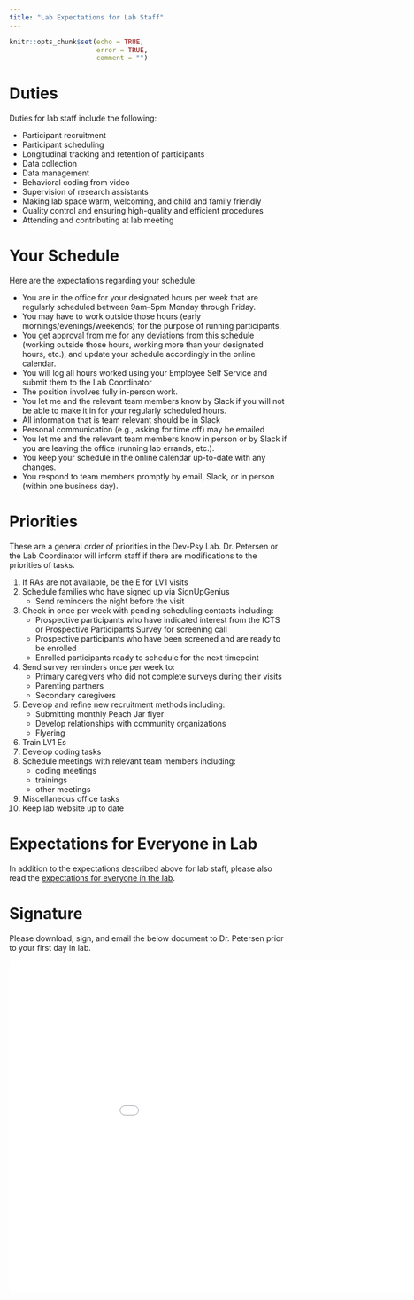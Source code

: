 ```yaml
---
title: "Lab Expectations for Lab Staff"
---
```


```r
knitr::opts_chunk$set(echo = TRUE,
                      error = TRUE,
                      comment = "")
```

# Duties {#duties}

Duties for lab staff include the following:

- Participant recruitment
- Participant scheduling
- Longitudinal tracking and retention of participants
- Data collection
- Data management
- Behavioral coding from video
- Supervision of research assistants
- Making lab space warm, welcoming, and child and family friendly
- Quality control and ensuring high-quality and efficient procedures
- Attending and contributing at lab meeting

# Your Schedule {#schedule}

Here are the expectations regarding your schedule:

- You are in the office for your designated hours per week that are regularly scheduled between 9am–5pm Monday through Friday.
- You may have to work outside those hours (early mornings/evenings/weekends) for the purpose of running participants.
- You get approval from me for any deviations from this schedule (working outside those hours, working more than your designated hours, etc.), and update your schedule accordingly in the online calendar.
- You will log all hours worked using your Employee Self Service and submit them to the Lab Coordinator
- The position involves fully in-person work.
- You let me and the relevant team members know by Slack if you will not be able to make it in for your regularly scheduled hours.
- All information that is team relevant should be in Slack
- Personal communication (e.g., asking for time off) may be emailed
- You let me and the relevant team members know in person or by Slack if you are leaving the office (running lab errands, etc.).
- You keep your schedule in the online calendar up-to-date with any changes.
- You respond to team members promptly by email, Slack, or in person (within one business day).

# Priorities

These are a general order of priorities in the Dev-Psy Lab.
Dr. Petersen or the Lab Coordinator will inform staff if there are modifications to the priorities of tasks.

1.  If RAs are not available, be the E for LV1 visits
1.  Schedule families who have signed up via SignUpGenius
    -  Send reminders the night before the visit
1.  Check in once per week with pending scheduling contacts including: 
    -  Prospective participants who have indicated interest from the ICTS or Prospective Participants Survey for screening call
    -  Prospective participants who have been screened and are ready to be enrolled
    -  Enrolled participants ready to schedule for the next timepoint
1.  Send survey reminders once per week to:
    -  Primary caregivers who did not complete surveys during their visits
    -  Parenting partners
    -  Secondary caregivers
1.  Develop and refine new recruitment methods including: 
    -  Submitting monthly Peach Jar flyer
    -  Develop relationships with community organizations
    -  Flyering
1. Train LV1 Es
1.  Develop coding tasks 
1.  Schedule meetings with relevant team members including: 
    -  coding meetings
    -  trainings
    -  other meetings
1.  Miscellaneous office tasks
1.  Keep lab website up to date

# Expectations for Everyone in Lab {#expectationsForEveryone}

In addition to the expectations described above for lab staff, please also read the [expectations for everyone in the lab](expectations-everyone.html).

# Signature {#signature}

Please download, sign, and email the below document to Dr. Petersen prior to your first day in lab.

<embed src="Files/signature_page.pdf" width="1000" height="600">
